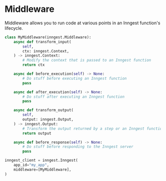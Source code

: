 # Middleware <VersionBadge version="v0.3.0+" />

Middleware allows you to run code at various points in an Inngest function's lifecycle.

```py
class MyMiddleware(inngest.Middleware):
    async def transform_input(
        self,
        ctx: inngest.Context,
    ) -> inngest.Context:
        # Modify the context that is passed to an Inngest function
        return ctx

    async def before_execution(self) -> None:
        # Do stuff before executing an Inngest function
        pass

    async def after_execution(self) -> None:
        # Do stuff after executing an Inngest function
        pass

    async def transform_output(
        self,
        output: inngest.Output,
    ) -> inngest.Output:
        # Transform the output returned by a step or an Inngest function
        return output

    async def before_response(self) -> None:
        # Do stuff before responding to the Inngest server
        pass

inngest_client = inngest.Inngest(
    app_id="my_app",
    middleware=[MyMiddleware],
)
```
